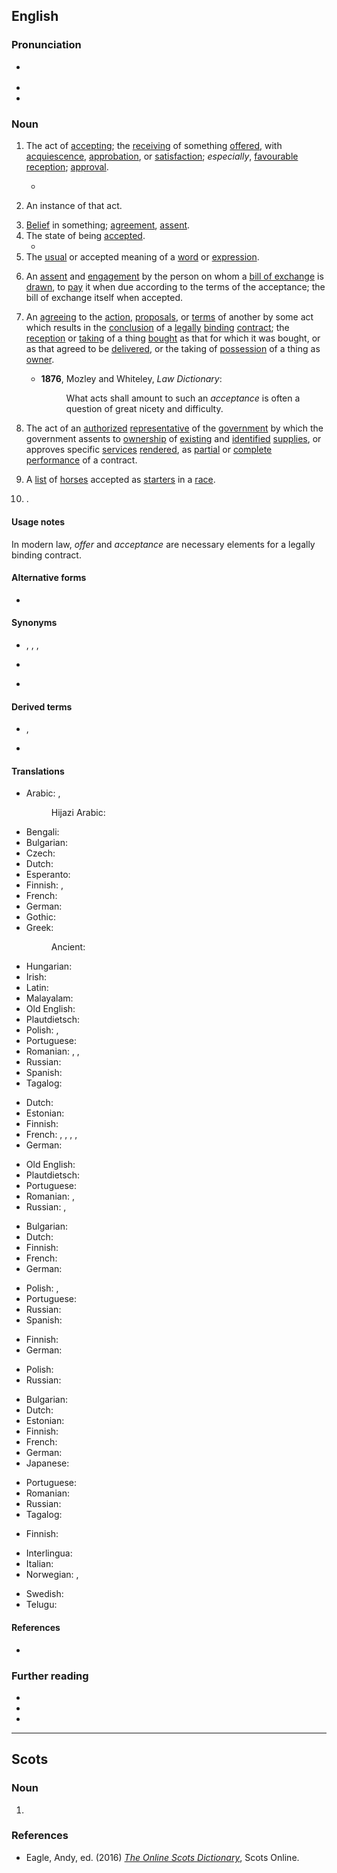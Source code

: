 ==English==

===Pronunciation===
* {{a|US}} {{IPA|en|/ək.ˈsɛp.təns/}}
* {{audio|en|En-us-acceptance.ogg|Audio (US)}}
* {{audio|en|EN-AU ck1 acceptance.ogg|Audio (AU)}}

===Noun===
{{en-noun|~}}

# {{lb|en|uncountable}} The act of [[accepting#Noun|accepting]]; the [[receiving#Noun|receiving]] of something [[offer#Verb|offered]], with [[acquiescence]], [[approbation]], or [[satisfaction]]; ''especially'', [[favourable]] [[reception]]; [[approval]].
#: {{ux|en|the '''acceptance''' of a gift, office, doctrine, etc.}}
#* {{RQ:KJV|Isaiah|60|7|passage=They shall come up with '''acceptance''' on mine altar.}}
# {{lb|en|countable}} An instance of that act. 
# [[belief|Belief]] in something; [[agreement]], [[assent]].
# The state of being [[accept]]ed.
#* {{quote-book|en|year=1594|author=Shakespeare|title=Rape of Lucrece|passage=Makes it assured of '''acceptance'''.}}
# The [[usual]] or accepted meaning of a [[word#Noun|word]] or [[expression]].
# {{lb|en|business|finance}} An [[assent#Noun|assent]] and [[engagement]] by the person on whom a [[bill of exchange]] is [[draw#Verb|drawn]], to [[pay#Verb|pay]] it when due according to the terms of the acceptance; the bill of exchange itself when accepted.
# {{lb|en|law}} An [[agreeing#Noun|agreeing]] to the [[action]], [[proposal]]s, or [[term#Noun|terms]] of another by some act which results in the [[conclusion]] of a [[legally]] [[binding#Adjective|binding]] [[contract#Noun|contract]]; the [[reception]] or [[taking#Noun|taking]] of a thing [[bought#Adjective|bought]] as that for which it was bought, or as that agreed to be [[deliver]]ed, or the taking of [[possession]] of a thing as [[owner]].
#* '''1876''', Mozley and Whiteley, ''Law Dictionary'':
#*: What acts shall amount to such an ''acceptance'' is often a question of great nicety and difficulty.
# {{lb|en|government|US}} The act of an [[authorized#Adjective|authorized]] [[representative]] of the [[government]] by which the government assents to [[ownership]] of [[existing#Adjective|existing]] and [[identified#Adjective|identified]] [[supplies]], or approves specific [[services#Noun|services]] [[render#Verb|rendered]], as [[partial]] or [[complete]] [[performance]] of a contract.
# {{lb|en|horse racing|Australia|New Zealand|pluralonly}} A [[list#Noun|list]] of [[horse]]s accepted as [[starter]]s in a [[race#Noun|race]].
# {{lb|en|optics}} {{synonym of|en|etendue}}.

====Usage notes====
In modern law, ''offer'' and ''acceptance'' are necessary elements for a legally binding contract.

====Alternative forms====
* {{l|en|acceptaunce}} {{qualifier|obsolete}}

====Synonyms====
* {{sense|act of accepting}} {{l|en|accepting}}, {{l|en|receiving}}, {{l|en|reception}}, {{l|en|approval}}
* {{sense|state of being accepted}} {{l|en|acceptableness}}
* {{sense|assent and engagement by person on whom bill of exchange is drawn}} {{l|en|assent}}

====Derived terms====
* {{sense|assent and engagement by person on whom bill of exchange is drawn}} {{l|en|banker's acceptance}}, {{l|en|trade acceptance}}
* {{l|en|preacceptance}}

====Translations====
{{trans-top|act of accepting}}
* Arabic: {{t|ar|قَبُول|m}}, {{t|ar|قُبُول|m}}
*: Hijazi Arabic: {{t|acw|قُبُول|m|tr=gubūl}}
* Bengali: {{t+|bn|কবুল}}
* Bulgarian: {{t+|bg|приемане}}
* Czech: {{t+|cs|přijetí|n}}
* Dutch: {{t+|nl|acceptatie}}
* Esperanto: {{t|eo|akcepto}}
* Finnish: {{t+|fi|hyväksyntä}}, {{t+|fi|hyväksyminen}}
* French: {{t+|fr|acceptation|f}}
* German: {{t+|de|Annahme|f}}
* Gothic: {{t|got|𐌰𐌽𐌳𐌰𐌽𐌿𐌼𐍄𐍃|f}}
* Greek: {{t+|el|αποδοχή|f}}
*: Ancient: {{t|grc|ἀποδοχή|f}}
{{trans-mid}}
* Hungarian: {{t+|hu|elfogadás}}
* Irish: {{t|ga|glacadh|m}}
* Latin: {{t|la|acceptiō|f}}
* Malayalam: {{t|ml|സ്വീകാര്യത}}
* Old English: {{t|ang|andfang|m}}
* Plautdietsch: {{t|pdt|Aunnom|f}}
* Polish: {{t+|pl|przyjęcie|n}}, {{t+|pl|akceptacja|f}}
* Portuguese: {{t+|pt|aceitação|f}}
* Romanian: {{t+|ro|acceptare|f}}, {{t|ro|acceptanță|f}}, {{t+|ro|primire|f}}
* Russian: {{t+|ru|получе́ние|n}}
* Spanish: {{t+|es|aceptación|f}}
* Tagalog: {{t|tl|pagtanggap}}
{{trans-bottom}}

{{trans-top|state of being accepted}}
* Dutch: {{t+|nl|acceptatie}}
* Estonian: {{t+|et|heakskiitmine}}
* Finnish: {{t+|fi|hyväksyntä}}
* French: {{t+|fr|adhésion|f}}, {{t+|fr|admission|f}}, {{t+|fr|adoption|f}}, {{t+|fr|assimilation|f}}, {{t+|fr|reconnaissance|f}}
* German: {{t+|de|Annahme|f}}
{{trans-mid}}
* Old English: {{t|ang|andfang|m}}
* Plautdietsch: {{t|pdt|Aunnom|f}}
* Portuguese: {{t+|pt|aceitação|f}}
* Romanian: {{t+|ro|acceptare}}, {{t+|ro|accepție}}
* Russian: {{t+|ru|одобре́ние|n}}, {{t+|ru|призна́ние|n}}
{{trans-bottom}}

{{trans-top|assent and engagement by person on whom bill of exchange is drawn}}
* Bulgarian: {{t|bg|акцептиране}}
* Dutch: {{t+|nl|acceptatie|f}}
* Finnish: {{t+|fi|hyväksyntä}}
* French: {{t+|fr|acceptation|f}}
* German: {{t+|de|Annahme|f}}
{{trans-mid}}
* Polish: {{t+|pl|akceptacja|f}}, {{t+|pl|akcept|m}}
* Portuguese: {{t+|pt|aceite|m}}
* Russian: {{t+|ru|акце́пт|m}}
* Spanish: {{t+|es|aceptación|f}}
{{trans-bottom}}

{{trans-top|bill of exchange when accepted}}
* Finnish: {{t+|fi|sopimus}}
* German: {{t+|de|Vertrag|m}}
{{trans-mid}}
* Polish: {{t+|pl|akcept|m}}
* Russian: {{t+|ru|догово́р|m}}
{{trans-bottom}}

{{trans-top|agreeing which results in a legally binding contract}}
* Bulgarian: {{t+|bg|съгласие}}
* Dutch: {{t+|nl|aanvaarding|f}}
* Estonian: {{t|et|nõusolek}}
* Finnish: {{t+|fi|hyväksyntä}}
* French: {{t+|fr|acceptation|f}}
* German: {{t+|de|Annahme|f}}
* Japanese: {{t+|ja|承諾|tr=shōdaku|sc=Jpan}}
{{trans-mid}}
* Portuguese: {{t+|pt|aceitação|f}}
* Romanian: {{t+|ro|acceptare|f}}
* Russian: {{t+|ru|приня́тие|n}}
* Tagalog: {{t|tl|pagsang-ayon}}
{{trans-bottom}}

{{trans-top|act of authorized representative of government by which government assents to goods or services}}
{{trans-mid}}
{{trans-bottom}}

{{trans-top|list of horses accepted as starters in a race}}
* Finnish: {{t|fi|[[hyväksytty|hyväksytyt]]|p}}
{{trans-mid}}
{{trans-bottom}}

{{trans-see|etendue}}

{{checktrans-top}}
* Interlingua: {{t-check|ia|acceptation}}
* Italian: {{t+check|it|accettazione}}
* Norwegian: {{t-check|no|godtagelse|c}}, {{t+check|no|aksept|c}}
{{trans-mid}}
* Swedish: {{qualifier|1}} {{t+check|sv|acceptans}}
* Telugu: {{t+check|te|అంగీకారం}}
{{trans-bottom}}

====References====
* {{R:Webster 1913}}

===Further reading===
* {{pedia}}
* {{pedia|acceptance (disambiguation)}}
* {{pedia|offer and acceptance}}

----

==Scots==

===Noun===
{{sco-noun|-}}

# {{l|sco|acceptance}}

===References===
* Eagle, Andy, ed. (2016) ''[http://scots-online.org/dictionary/index.asp The Online Scots Dictionary]'', Scots Online.